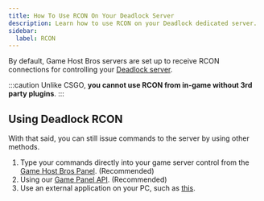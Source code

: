 ```yaml
---
title: How To Use RCON On Your Deadlock Server
description: Learn how to use RCON on your Deadlock dedicated server.
sidebar:
  label: RCON
---
```


By default, Game Host Bros servers are set up to receive RCON connections for controlling your [Deadlock server](https://www.gamehostbros.com/deadlock-server-hosting/).

:::caution
Unlike CSGO, **you cannot use RCON from in-game without 3rd party plugins**.
:::
## Using Deadlock RCON

With that said, you can still issue commands to the server by using other methods.
<Steps>
1. Type your commands directly into your game server control from the [Game Host Bros Panel](https://panel.gamehostbros.com/). (Recommended)
2. Using our [Game Panel API](https://gamepanel.notion.site/Client-API-b76f787c2cbb4970b8dcca7f20104a15). (Recommended)
3. Use an external application on your PC, such as [this](https://github.com/fpaezf/Counter-Strike-dedicated-server-admin-tool).
</Steps>